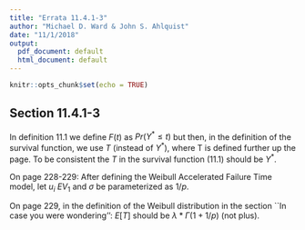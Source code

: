 ```yaml
---
title: "Errata 11.4.1-3"
author: "Michael D. Ward & John S. Ahlquist"
date: "11/1/2018"
output:
  pdf_document: default
  html_document: default
---
```


```r
knitr::opts_chunk$set(echo = TRUE)
```

## Section 11.4.1-3

In definition 11.1 we define $F(t)$ as $Pr(Y^*\leq t)$ but then, in the definition of the survival function, we use $T$ (instead of $Y^*$), where T is defined further up the page.  To be consistent the $T$ in the survival function (11.1) should be  $Y^*$.

On page 228-229:  After defining the Weibull Accelerated Failure Time model, let $u_i ~ EV_1$ and $\sigma$ be parameterized as $1/p$.

On page 229, in the definition of the Weibull distribution in the section ``In case you were wondering'':  $E[T]$ should be $\lambda*\Gamma(1+1/p)$   (not plus).

